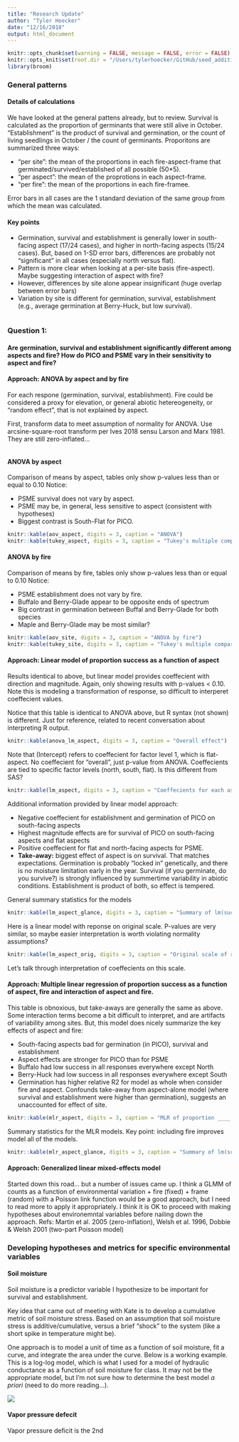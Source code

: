 ```yaml
---
title: "Research Update"
author: "Tyler Hoecker"
date: "12/16/2018"
output: html_document
---
```

```r
knitr::opts_chunk$set(warning = FALSE, message = FALSE, error = FALSE)
knitr::opts_knit$set(root.dir = "/Users/tylerhoecker/GitHub/seed_addition_GYE/")
library(broom)
```

### General patterns

#### Details of calculations  
We have looked at the general pattens already, but to review. Survival is calculated as the proportion of germinants that were still alive in October. "Establishment" is the product of survival and germination, or the count of living seedlings in October / the count of germinants. Proporitons are summarized three ways:  

  + "per site": the mean of the proportions in each fire-aspect-frame that germinated/survived/established of all possible (50*5).   
  + "per aspect": the mean of the proprotions in each aspect-frame.  
  + "per fire": the mean of the proportions in each fire-framee.
  
Error bars in all cases are the 1 standard deviation of the same group from which the mean was calculated.

#### Key points  
 + Germination, survival and establishment is generally lower in south-facing aspect (17/24 cases), and higher in north-facing aspects (15/24 cases). But, based on 1-SD error bars, differences are probably not "significant" in all cases (especially north versus flat).
 + Pattern is more clear when looking at a per-site basis (fire-aspect). Maybe suggesting interaction of aspect with fire?
 + However, differences by site alone appear insignificant (huge overlap between error bars)
 + Variation by site is different for germination, survival, establishment (e.g., average germination at Berry-Huck, but low survival).

```r
```

### Question 1:  
#### Are germination, survival and establishment significantly different among aspects and fire? How do PICO and PSME vary in their sensitivity to aspect and fire?

#### Approach: ANOVA by aspect and by fire
For each respone (germination, survival, establishment). Fire could be considered a proxy for elevation, or general abiotic hetereogeneity, or "random effect", that is not explained by aspect.

First, transform data to meet assumption of normality for ANOVA. Use arcsine-square-root transform per Ives 2018 sensu Larson and Marx 1981. They are still zero-inflated...
```r
```

#### ANOVA by aspect  
Comparison of means by aspect, tables only show p-values less than or equal to 0.10
Notice:    

  + PSME survival does not vary by aspect.
  + PSME may be, in general, less sensitive to aspect (consistent with hypotheses)
  + Biggest contrast is South-Flat for PICO. 

```r
knitr::kable(aov_aspect, digits = 3, caption = "ANOVA")
knitr::kable(tukey_aspect, digits = 3, caption = "Tukey's multiple comparisons")
```

#### ANOVA by fire  
Comparison of means by fire, tables only show p-values less than or equal to 0.10
Notice:    

  + PSME establishment does not vary by fire.
  + Buffalo and Berry-Glade appear to be opposite ends of spectrum  
  + Big contrast in germination between Buffal and Berry-Glade for both species
  + Maple and Berry-Glade may be most similar?
  
```r
knitr::kable(aov_site, digits = 3, caption = "ANOVA by fire")
knitr::kable(tukey_site, digits = 3, caption = "Tukey's multiple comparisons by fire")
```



#### Approach: Linear model of proportion success as a function of aspect 
Results identical to above, but linear model provides coeffecient with direction and magnitude. Again, only showing results with p-values < 0.10. Note this is modeling a transformation of response, so difficult to interperet coeffecient values. 

Notice that this table is identical to ANOVA above, but R syntax (not shown) is different. Just for reference, related to recent conversation about interpreting R output. 
```r
knitr::kable(anova_lm_aspect, digits = 3, caption = "Overall effect")
```

Note that (Intercept) refers to coeffecient for factor level 1, which is flat-aspect. No coeffecient for "overall", just p-value from ANOVA. Coeffecients are tied to specific factor levels (north, south, flat). Is this different from SAS?
```r
knitr::kable(lm_aspect, digits = 3, caption = "Coeffecients for each aspect")
```

Additional information provided by linear model approach:

  + Negative coeffecient for establishment and germination of PICO on south-facing aspects
  + Highest magnitude effects are for survival of PICO on south-facing aspects and flat aspects 
  + Positive coeffecient for flat and north-facing aspects for PSME.
  + **Take-away:** biggest effect of aspect is on survival. That matches expectations. Germination is probably "locked in" genetically, and there is no moisture limitation early in the year. Survival (if you germinate, do you survive?) is strongly influenced by summertime variability in abiotic conditions. Establishment is product of both, so effect is tempered.  

General summary statistics for the models
```r
knitr::kable(lm_aspect_glance, digits = 3, caption = "Summary of lm(success ~ aspect)")
```


Here is a linear model with reponse on original scale. P-values are very similar, so maybe easier interpretation is worth violating normality assumptions?
```r
knitr::kable(lm_aspect_orig, digits = 3, caption = "Original scale of response variable (proportion of seedlings ____)")
```

Let's talk through interpretation of coeffecients on this scale.



#### Approach: Multiple linear regression of proportion success as a function of aspect, fire and interaction of aspect and fire.
This table is obnoxious, but take-aways are generally the same as above. Some interaction terms become a bit difficult to interpret, and are artifacts of variability among sites. But, this model does nicely summarize the key effects of aspect and fire:

  + South-facing aspects bad for germination (in PICO), survival and establishment
  + Aspect effects are stronger for PICO than for PSME
  + Buffalo had low success in all responses everywhere except North
  + Berry-Huck had low success in all responses everywhere except South
  + Germination has higher relative R2 for model as whole when consider fire and aspect. Confounds take-away from aspect-alone model (where survival and establishment were higher than germination), suggests an unaccounted for effect of site. 
  
```r
knitr::kable(mlr_aspect, digits = 3, caption = "MLR of proportion ____ as fxn of aspect, fire, and interaction")
```

Summary statistics for the MLR models. Key point: including fire improves model all of the models.
```r
knitr::kable(mlr_aspect_glance, digits = 3, caption = "Summary of lm(success ~ aspect + fire + aspect:fire)")
```


#### Approach: Generalized linear mixed-effects model
Started down this road... but a number of issues came up. I think a GLMM of counts as a function of environmental variation + fire (fixed) + frame (random) with a Poisson link function would be a good approach, but I need to read more to apply it appropriately. I think it is OK to proceed with making hypotheses about environemntal variables before nailing down the approach. 
Refs: Martin et al. 2005 (zero-inflation), Welsh et al. 1996, Dobbie & Welsh 2001 (two-part Poisson model)

### Developing hypotheses and metrics for specific environmental variables

#### Soil moisture  

Soil moisture is a predictor variable I hypothesize to be important for survival and establishment.

Key idea that came out of meeting with Kate is to develop a cumulative metric of soil moisture stress. Based on an assumption that soil moisture stress is additive/cumulative, versus a brief "shock" to the system (like a short spike in temperature might be).

One approach is to model a unit of time as a function of soil moisture, fit a curve, and integrate the area under the curve. Below is a working example. This is a log-log model, which is what I used for a model of hydraulic conductance as a function of soil moisture for class. It may not be the appropriate model, but I'm not sure how to determine the best model *a priori* (need to do more reading...).

![](/Users/tylerhoecker/GitHub/seed_addition_GYE/research_updates/soil_moisture_metric_loglog.png)

#### Vapor pressure defecit

Vapor pressure deficit is the 2nd  


